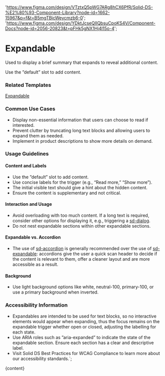 

  'https://www.figma.com/design/VTztxQ5pWG7ARg8hCX6PfR/Solid-DS-%E2%80%93-Component-Library?node-id=1662-15967&p=f&t=B5mgTBjcWeycmzb6-0';
  'https://www.figma.com/design/YDktJcseQIIQbsuCpoKS4V/Component-Docs?node-id=2056-20823&t=pFHk5gNX1Hj4l15o-4';

# Expandable

Used to display a brief summary that expands to reveal additional content.

Use the ”default” slot to add content.

<DefaultStory />

<DocumentationLinks storybookLink="${storybookLink}" figmaLibrary="${figmaLibrary}" figmaDocs="${figmaDocs}" />

### Related Templates

[Expandable](/?path=/docs/templates-expandable--docs)

### Common Use Cases

- Display non-essential information that users can choose to read if interested.
- Prevent clutter by truncating long text blocks and allowing users to expand them as needed.
- Implement in product descriptions to show more details on demand.

### Usage Guidelines

#### Content and Labels

- Use the ”default” slot to add content.
- Use concise labels for the trigger (e.g., “Read more,” “Show more”).
- The initial visible text should give a hint about the hidden content.
- Ensure the content is supplementary and not critical.

#### Interaction and Usage

- Avoid overloading with too much content. If a long text is required, consider other options for displaying it, e.g., triggering a [sd-dialog](/?path=/docs/components-sd-dialog--docs).
- Do not nest expandable sections within other expandable sections.

#### Expandable vs. Accordion

- The use of [sd-accordion](/?path=/docs/components-sd-accordion--docs) is generally recommended over the use of [sd-expandable](/?path=/docs/components-sd-expandable--docs): accordions give the user a quick scan header to decide if the content is relevant to them, offer a cleaner layout and are more accessible as a result.

#### Background

- Use light background options like white, neutral-100, primary-100, or use a primary background when inverted.

### Accessibility Information

- Expandables are intended to be used for text blocks, so no interactive elements would appear when expanding, thus the focus remains on the expandable trigger whether open or closed, adjusting the labelling for each state.
- Use ARIA roles such as ”aria-expanded” to indicate the state of the expandable section. Ensure each section has a clear and descriptive label.
- Visit <sd-link href="https://www.figma.com/design/YDktJcseQIIQbsuCpoKS4V/Component-Docs?node-id=10708-5011&t=Z1FxSGWkmXG5r5sw-4" target="_blank">Solid DS Best Practices for WCAG Compliance</sd-link> to learn more about our accessibility standards.`;

<Meta title="Components/sd-expandable/Overview" />

<OverviewFormatter story={ExpandableStories.Default}>{content}</OverviewFormatter>
